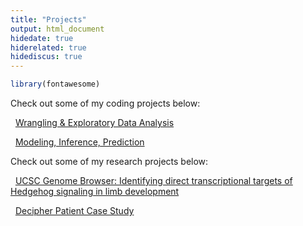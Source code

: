 ```yaml
---
title: "Projects"
output: html_document
hidedate: true
hiderelated: true
hidediscus: true
---
```

```r
library(fontawesome)
```
Check out some of my coding projects below:


<i class="fa fa-signal"></i> &nbsp; [Wrangling & Exploratory Data Analysis](/project/project1/)

<i class="fa fa-line-chart"></i> &nbsp; [Modeling, Inference, Prediction](/project/project2/)

Check out some of my research projects below:

<i class="fa fa-tasks"></i> &nbsp; [UCSC Genome Browser: Identifying direct transcriptional targets of Hedgehog signaling in limb development](/project/project3/)

<i class="fa fa-child"></i> &nbsp; [Decipher Patient Case Study](/project/project4/)

<!--
<i class="fa fa-pie-chart"></i> 
<i class="fa fa-tasks"></i> 
-->
